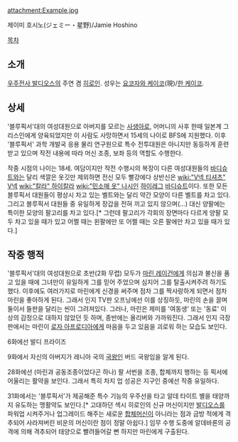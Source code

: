 attachment:Example.jpg

제이미 호시노(ジェミー・星野)/Jamie Hoshino

[[목차]]

== 소개 ==
[[우주전사 발디오스]]의 주연 겸 [[히로인]].  성우는 [[요코자와 케이코]](現)/[[한 케이코]].

== 상세 ==
'블루픽서'대의 여성대원으로 아버지를 모르는 [[사생아]]로, 어머니의 사후 한때 일본계 그리스인에게 양육되었지만 이 사람도 사망하면서 15세의 나이로 BFS에 지원했다. 이후 '블루픽서' 과학 개발국 응용 물리 연구원으로 특수 전투대원은 아니지만 동등하게 훈련 받고 있으며 작전 내용에 따라 머신 조종, 보좌 등의 역할도 수행한다. 

작중 시점의 나이는 18세. 여담이지만 작전 수행시의 복장이 다른 여성대원들의 [[바디슈트]]와는 달리 색깔은 옷깃만 제외하면 전신 모두 빨강에다 상반신은 [[wiki:"V넥 티셔츠"  V넥]] [[wiki:"칼라" 하이칼라]] [[wiki:"민소매 옷" 나시]]인 [[하이레그]] [http://rigvedawiki.net/r1/wiki.php/%EC%A0%9C%EC%9D%B4%EB%AF%B8%20%ED%98%B8%EC%8B%9C%EB%85%B8%EC%9D%98%20%EB%B3%B5%EC%9E%A5?action=download&value=Example.jpg 바디슈트]이다. 또한 모든 블루픽서 대원들이 평상시 차고 있는 벨트와는 달리 약간 모양이 다른 벨트를 차고 있다. 그리고 블루픽서 대원들 중 유일하게 장갑을 전혀 끼고 있지 않으며(...) 대신 양팔에는 특이한 모양의 팔고리를 차고 있다.[* 그런데 팔고리가 각회의 장면마다 다르게 양팔 모두 차고 있을 때가 있고 어쩔 때는 왼팔에만 또 어쩔 때는 오른 팔에만 차고 있을 때가 있다.]

== 작중 행적 ==
'블루픽서'대의 여성대원으로 초반(2화 무렵) 모두가 [[마린 레이건]]에게 의심과 불신을 품고 있을 때에 그녀만이 유일하게 그를 믿어 주었으며 심지어 그를 탈출시켜주려 하기도 했다. 이후에도 여러가지로 마린에게 신경을 써주며 점차 그를 짝사랑하게 되면서 점차 마린을 좋아하게 된다. 그래서 인지 TV판 오프닝에선 이를 상징하듯, 마린의 손을 끌며 둘이서 들판을 달리는 씬이 그려져있다. 그러나, 마린은 제미를 '여동생' 또는 '동료' 이상의 감정으로 대하지 않았던 듯 하며, 종반에는 올리버와 가까워진다. 그래서 인지 극장판에서는 마린이 [[로자 아프로디아]]에게 마음을 두고 있음을 괴로워 하는 모습도 보인다.

6화에선 발디 프라이즈

9화에서 자신의 아버지가 레니아 국의 [[국왕]]인 버드 국왕임을 알게 된다. 

28화에선 (마린과 공동조종이었다곤 하나) 팔 서번을 조종, 합체까지 행하는 등 픽서에 어울리는 활약을 보인다. 그래서 특히 차지 업 성공은 지구인 중에선 작중 유일하다.

31화에서는 '블루픽서'가 제공해준 특수 기능의 우주선을 타고 알데 타이트 별을 태양까지 유도하는 맹활약도 보인다.[* 고대하던 섹시 히로인의 신규 머신이지만 [[발디오스]]를 파워업 시켜주거나 업그레이드 해주는 새로운 [[합체]]머신이 아니라는 점과 금방 적에게 격추되어 사라져버린 비운의 머신이란 점이 정말 아쉽다.] 임무 수행 도중에 알데바론의 공격에 의해 격추되어 태양으로 빨려들어갈 뻔 하지만 마린에게 구출된다.
